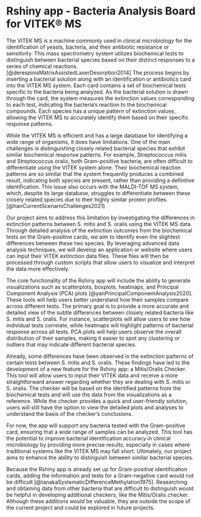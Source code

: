# Rshiny app - Bacteria Analysis Board for VITEK® MS

The VITEK MS is a machine commonly used in clinical microbiology for the identification of yeasts, bacteria, and their antibiotic resistance or sensitivity. This mass spectrometry system utilizes biochemical tests to distinguish between bacterial species based on their distinct responses to a series of chemical reactions.[@derespinisMatrixAssistedLaserDesorption2014]
 The process begins by inserting a bacterial solution along with an identification or antibiotics card into the VITEK MS system. Each card contains a set of biochemical tests specific to the bacteria being analyzed. As the bacterial solution is drawn through the card, the system measures the extinction values corresponding to each test, indicating the bacteria’s reaction to the biochemical compounds. Each species has a unique pattern of extinction values, allowing the VITEK MS to accurately identify them based on their specific response patterns.


While the VITEK MS is efficient and has a large database for identifying a wide range of organisms, it does have limitations. One of the main challenges is distinguishing closely related bacterial species that exhibit similar biochemical response patterns. For example, Streptococcus mitis and Streptococcus oralis, both Gram-positive bacteria, are often difficult to differentiate using the VITEK system alone. Their biochemical reaction patterns are so similar that the system frequently produces a combined result, indicating both species are present, rather than providing a definitive identification. This issue also occurs with the MALDI-TOF MS system, which, despite its large database, struggles to differentiate between these closely related species due to their highly similar protein profiles. [@hanCurrentScenarioChallenges2021]


Our project aims to address this limitation by investigating the differences in extinction patterns between S. mitis and S. oralis using the VITEK MS data. Through detailed analysis of the extinction outcomes from the biochemical tests on the Gram-positive cards, we aim to identify even the slightest differences between these two species. By leveraging advanced data analysis techniques, we will develop an application or website where users can input their VITEK extinction data files. These files will then be processed through custom scripts that allow users to visualize and interpret the data more effectively.


The core functionality of the Rshiny app will include the ability to generate visualizations such as scatterplots, boxplots, heatmaps, and Principal Component Analysis (PCA) plots  [@yanPrincipalComponentAnalysis2020]. These tools will help users better understand how their samples compare across different tests. The primary goal is to provide a more accurate and detailed view of the subtle differences between closely related bacteria like S. mitis and S. oralis. For instance, scatterplots will allow users to see how individual tests correlate, while heatmaps will highlight patterns of bacterial response across all tests. PCA plots will help users observe the overall distribution of their samples, making it easier to spot any clustering or outliers that may indicate different bacterial species.


Already, some differences have been observed in the extinction patterns of certain tests between S. mitis and S. oralis. These findings have led to the development of a new feature for the Rshiny app: a Mitis/Oralis Checker. This tool will allow users to input their VITEK data and receive a more straightforward answer regarding whether they are dealing with S. mitis or S. oralis. The checker will be based on the identified patterns from the biochemical tests and will use the data from the visualizations as a reference. While the checker provides a quick and user-friendly solution, users will still have the option to view the detailed plots and analyses to understand the basis of the checker’s conclusions.


For now, the app will support any bacteria tested with the Gram-positive card, ensuring that a wide range of samples can be analyzed. This tool has the potential to improve bacterial identification accuracy in clinical microbiology by providing more precise results, especially in cases where traditional systems like the VITEK MS may fall short. Ultimately, our project aims to enhance the ability to distinguish between similar bacterial species.


Because the Rshiny app is already set up for Gram-positive identification cards, adding the information and tests for a Gram-negative card would not be difficult [@tanakaSystematicDifferenceMethylation1975]. Researching and obtaining data from other bacteria that are difficult to distinguish would be helpful in developing additional checkers, like the Mitis/Oralis checker. Although these additions would be valuable, they are outside the scope of the current project and could be explored in future projects.
